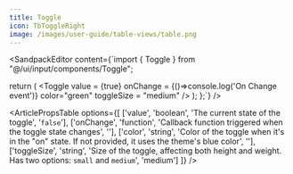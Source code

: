 ```yaml
---
title: Toggle
icon: TbToggleRight
image: /images/user-guide/table-views/table.png
---
```


<ArticleTabs label1="Usage" label2="Props">
<ArticleTab>

<SandpackEditor content={`import { Toggle } from "@/ui/input/components/Toggle";

  return (
    <Toggle
    value = {true}
    onChange = {()=>console.log('On Change event')}
    color="green"
    toggleSize = "medium"
    />
  );
};`} />

</ArticleTab>
<ArticleTab>

<ArticlePropsTable options={[
  ['value', 'boolean', 'The current state of the toggle', '`false`'],
  ['onChange', 'function', 'Callback function triggered when the toggle state changes', ''],
  ['color', 'string', 'Color of the toggle when it\'s in the "on" state. If not provided, it uses the theme\'s blue color', ''],
  ['toggleSize', 'string', 'Size of the toggle, affecting both height and weight. Has two options: `small` and `medium`', 'medium']
]} />

</ArticleTab>
</ArticleTabs>
